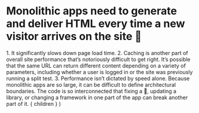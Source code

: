 
# Monolithic apps need to generate and deliver HTML **every time** a new visitor arrives on the site 🐢

<Notes>
  1. It significantly slows down page load time.
  2. Caching is another part of overall site 
  performance that’s notoriously difficult to
  get right. It’s possible that the same URL
  can return different content depending on 
  a variety of parameters, including whether a
  user is logged in or the site was previously
  running a split test. 3. Performance isn’t
  dictated by speed alone. Because monolithic
  apps are so large, it can be difficult to
  define architectural boundaries. The code
  is so interconnected that fixing a 🐛,
  updating a library, or changing a framework
  in one part of the app can break another
  part of it.
</Notes>

  <Layout>
    { children }
  </Layout>
)
